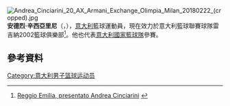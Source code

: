 {{noteTA
|1=zh-cn:安德烈亚;zh-hk:安德烈;
|2=zh-cn:钦恰里尼;zh-hk:辛西亞里尼;
}}
[[File:Andrea_Cinciarini_20_AX_Armani_Exchange_Olimpia_Milan_20180222_(cropped).jpg|thumb]]
'''安德烈·辛西亞里尼'''（{{lang-it|'''Andrea Cinciarini'''}}，{{bd|1986年|6月21日}}），[[意大利|意大利]]籃球運動員，現在效力於意大利籃球聯賽球隊雷吉納2002籃球俱樂部<ref>[http://www.pianetabasket.com/lega-a/reggio-emilia-presentato-andrea-cinciarini-39037 Reggio Emilia, presentato Andrea Cinciarini] {{Wayback|url=http://www.pianetabasket.com/lega-a/reggio-emilia-presentato-andrea-cinciarini-39037 |date=20160829045113 }} {{it icon}}</ref>。他也代表[[意大利國家籃球隊|意大利國家籃球隊]]參賽。

== 參考資料 == 
{{reflist}}

{{Authority control}}
{{DEFAULTSORT:Cinciarini, Andrea}}
[[Category:意大利男子篮球运动员|Category:意大利男子篮球运动员]]